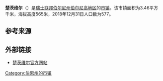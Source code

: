 {{Infobox settlement
| name = 楚茨维尔
| native_name = {{lang|de|Zuzwil}}
| settlement_type = [[市镇_(瑞士)|瑞士市镇]]
| image_skyline = 2011-11-11-Mezlando (Foto Dietrich Michael Weidmann) 087.JPG
| image_caption = 楚茨维尔风光
| image_seal = Zuzwil-coat of arms.svg
| image_map = Karte Gemeinde Zuzwil 2019.png
| map_caption = 楚茨维尔在伯尔尼高地区的位置
| pushpin_map = Switzerland
| pushpin_relief = Switzerland relief location map.jpg
| pushpin_label_position = top
| pushpin_map_caption = 楚茨维尔在瑞士的位置
| subdivision_type = 国家
| subdivision_name = {{CHE}}
| subdivision_type1 = [[瑞士行政区划|州]]
| subdivision_name1 = {{flagicon|Bern|size=16px}} [[伯尔尼州|伯尔尼州]]
| subdivision_type2 = [[区_(瑞士)|区]]
| subdivision_name2 = [[伯尔尼高地区|伯尔尼高地区]]
| elevation_m = 565
| area_footnotes = <ref name=面积>{{cite web|url=https://www.bfs.admin.ch/bfs/de/home/statistiken/raum-umwelt/bodennutzung-bedeckung/gesamtspektrum-regionalen-stufen/gemeinden.html|title=Arealstatistik Standard - Gemeinden nach 4 Hauptbereichen|trans_title=瑞士联邦按四种用地类型划分的市镇面积统计表|date=2018-11-26|publisher=[[瑞士联邦统计署|瑞士联邦统计署]]|language=de|accessdate=2019-12-03|archive-date=2019-11-15|archive-url=https://web.archive.org/web/20191115011326/https://www.bfs.admin.ch/bfs/de/home/statistiken/raum-umwelt/bodennutzung-bedeckung/gesamtspektrum-regionalen-stufen/gemeinden.html|dead-url=no}}</ref>
| area_total_km2 = 3.46
| population_as_of = 2018年12月31日
| population_footnotes = <ref>{{cite web|url=https://www.bfs.admin.ch/bfs/de/home/statistiken/bevoelkerung.assetdetail.7966022.html|title=Ständige Wohnbevölkerung nach Staatsangehörigkeitskategorie, Geschlecht und Gemeinde, Provisorische Jahresergebnisse, 2018|trans_title=瑞士联邦2018年按国籍、性别和市镇划分的常住人口统计表|date=2019-04-09|publisher=[[瑞士联邦统计署|瑞士联邦统计署]]|language=de|accessdate=2019-12-03|archive-date=2019-04-11|archive-url=https://web.archive.org/web/20190411063248/https://www.bfs.admin.ch/bfs/de/home/statistiken/bevoelkerung.assetdetail.7966022.html|dead-url=no}}</ref>
| population_total = 577
| population_density_km2 = auto
| timezone = [[欧洲中部时间|CET]]
| utc_offset = +1
| timezone_DST = [[欧洲中部夏令时间|CEST]]
| utc_offset_DST = +2
| coordinates = {{coord|47|3|6|N|7|28|21|E|region:|display=inline,title}}
| postal_code_type = [[瑞士邮政编码系统|邮政编码]]
| postal_code = 3303
| blank_name = [[瑞士市镇官方编号|官方编号]]
| blank_info = 0557
| website = {{url|www.zuzwil-be.ch}}
}}

'''楚茨维尔'''（{{lang-de|Zuzwil}}）是[[瑞士联邦|瑞士联邦]][[伯尔尼州|伯尔尼州]][[伯尔尼高地区|伯尔尼高地区]]的[[市镇_(瑞士)|市镇]]。该市镇面积为3.46平方千米，海拔高度565米，2018年12月31日人口数为577。

== 参考来源 ==
{{reflist}}

== 外部链接 ==
* [http://www.zuzwil-be.ch 楚茨维尔官方网站] {{Wayback|url=http://www.zuzwil-be.ch/ |date=20210122192150 }} {{de icon}}

{{Switzerland-geo-stub}}
{{伯尔尼州区划}}
{{DEFAULTSORT:Zuzwil}}
[[Category:伯恩州的市镇|Category:伯恩州的市镇]]